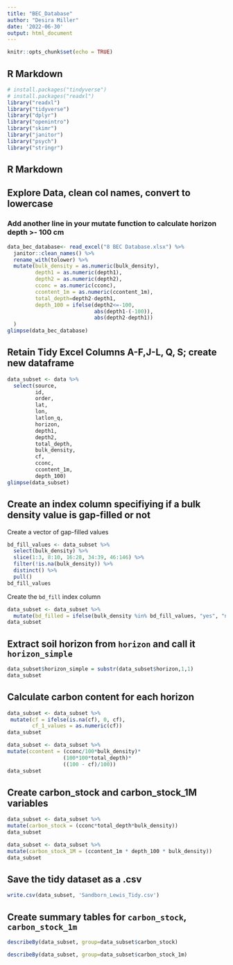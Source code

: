 ```yaml
---
title: "BEC_Database"
author: "Desira Miller"
date: '2022-06-30'
output: html_document
---
```


```r
knitr::opts_chunk$set(echo = TRUE)
```

## R Markdown

```r
# install.packages("tindyverse")
# install.packages("readxl")
library("readxl")
library("tidyverse")
library("dplyr")
library("openintro")
library("skimr")
library("janitor")
library("psych")
library("stringr")
```


## R Markdown
## Explore Data, clean col names, convert to lowercase

### Add another line in your mutate function to calculate horizon depth >- 100 cm

```r
data_bec_database<- read_excel("8 BEC Database.xlsx") %>%  
  janitor::clean_names() %>% 
  rename_with(tolower) %>%
  mutate(bulk_density = as.numeric(bulk_density),
         depth1 = as.numeric(depth1),
         depth2 = as.numeric(depth2),
         cconc = as.numeric(cconc),
         ccontent_1m = as.numeric(ccontent_1m),
         total_depth=depth2-depth1,
         depth_100 = ifelse(depth2<=-100,
                            abs(depth1-(-100)),
                            abs(depth2-depth1))
  )
glimpse(data_bec_database)
```

## Retain Tidy Excel Columns A-F,J-L, Q, S; create new dataframe

```r
data_subset <- data %>% 
  select(source, 
         id, 
         order, 
         lat, 
         lon, 
         latlon_q, 
         horizon, 
         depth1, 
         depth2, 
         total_depth,
         bulk_density, 
         cf, 
         cconc,
         ccontent_1m,
         depth_100)
glimpse(data_subset)
``` 

## Create an index column specifiying if a bulk density value is gap-filled or not

Create a vector of gap-filled values

```r
bd_fill_values <- data_subset %>%
  select(bulk_density) %>%
  slice(1:3, 8:10, 16:28, 34:39, 46:146) %>%
  filter(!is.na(bulk_density)) %>% 
  distinct() %>% 
  pull() 
bd_fill_values
```

Create the `bd_fill` index column

```r
data_subset <- data_subset %>% 
  mutate(bd_filled = ifelse(bulk_density %in% bd_fill_values, "yes", "no")) 
data_subset
```

## Extract soil horizon from `horizon` and call it `horizon_simple`
```r
data_subset$horizon_simple = substr(data_subset$horizon,1,1)
data_subset
```
## Calculate carbon content for each horizon

```r
data_subset <- data_subset %>%
 mutate(cf = ifelse(is.na(cf), 0, cf),
        cf_1_values = as.numeric(cf))
data_subset
```

```r
data_subset <- data_subset %>%
mutate(ccontent = (cconc/100*bulk_density)*
                  (100*100*total_depth)*
                  ((100 - cf)/100))
data_subset
```
## Create carbon_stock and carbon_stock_1M variables
```r
data_subset <- data_subset %>%
mutate(carbon_stock = (cconc*total_depth*bulk_density))
data_subset
```
```r
data_subset <- data_subset %>%
mutate(carbon_stock_1M = (ccontent_1m * depth_100 * bulk_density))
data_subset
```




## Save the tidy dataset as a .csv

```r
write.csv(data_subset, 'Sandborn_Lewis_Tidy.csv')
```

## Create summary tables for `carbon_stock`, `carbon_stock_1m`

```r
describeBy(data_subset, group=data_subset$carbon_stock)
```

```r
describeBy(data_subset, group=data_subset$carbon_stock_1m)
```


